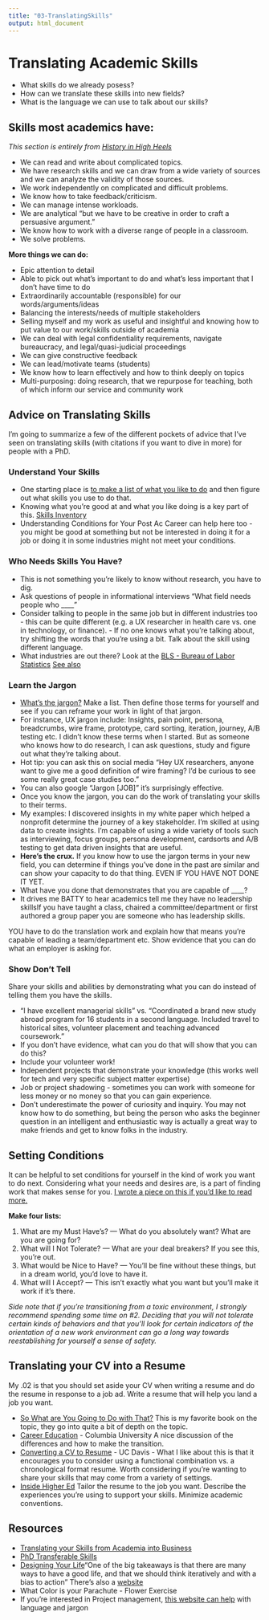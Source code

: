 ```yaml
---
title: "03-TranslatingSkills"
output: html_document
---
```


# Translating Academic Skills {-}

- What skills do we already posess? 
- How can we translate these skills into new fields?
- What is the language we can use to talk about our skills? 


## Skills most academics have: {-}
*This section is entirely from [History in High Heels](http://historyinhighheels.com/2017/10/translating-academic-skills-into-workplace-skills/)* 

- We can read and write about complicated topics. 
- We have research skills and we can draw from a wide variety of sources and we can analyze the validity of those sources. 
- We work independently on complicated and difficult problems. 
- We know how to take feedback/criticism. 
- We can manage intense workloads.
- We are analytical "but we have to be creative in order to craft a persuasive argument."
- We know how to work with a diverse range of people in a classroom. 
- We solve problems. 

**More things we can do:**

- Epic attention to detail
- Able to pick out what’s important to do and what’s less important that I don’t have time to do
- Extraordinarily accountable (responsible) for our words/arguments/ideas
- Balancing the interests/needs of multiple stakeholders
- Selling myself and my work as useful and insightful and knowing how to put value to our work/skills outside of academia 
- We can deal with legal confidentiality requirements,  navigate bureaucracy, and legal/quasi-judicial proceedings
- We can give constructive feedback
- We can lead/motivate teams (students)
- We know how to learn effectively and how to think deeply on topics
- Multi-purposing: doing research, that we repurpose for teaching, both of which inform our service and community work



## Advice on Translating Skills {-}
I'm going to summarize a few of the different pockets of advice that I've seen on translating skills (with citations if you want to dive in more) for people with a PhD. 

### Understand Your Skills {-}

- One starting place is [to make a list of what you like to do](https://www.themuse.com/advice/transferable-skills-phd-nonacademic-job) and then figure out what skills you use to do that.  
- Knowing what you're good at and what you like doing is a key part of this. [Skills Inventory](https://docs.google.com/document/d/1-DVrgNxl6jQK86vM1Kx8xJ50DfoCW9W7ylBvJhs_ycA/edit?usp=sharing)  
- Understanding Conditions for Your Post Ac Career can help here too - you might be good at something but not be interested in doing it for a job or doing it in some industries might not meet your conditions.   

### Who Needs Skills You Have? {-}

- This is not something you're likely to know without research, you have to dig. 
- Ask questions of people in informational interviews "What field needs people who ____" 
- Consider talking to people in the same job but in different industries too - this can be quite different (e.g. a UX researcher in health care vs. one in technology, or finance). - If no one knows what you're talking about, try shifting the words that you're using a bit. Talk about the skill using different language. 
- What industries are out there? Look at the [BLS - Bureau of Labor Statistics](https://www.bls.gov/careeroutlook/2018/article/work-that-suits-you.htm) [See also](https://www.bls.gov/ors/) 

### Learn the Jargon {-}
- [What's the jargon?](https://www.theguardian.com/higher-education-network/blog/2014/jan/10/researchers-developing-transferable-skills) Make a list. Then define those terms for yourself and see if you can reframe your work in light of that jargon. 
- For instance, UX jargon include: Insights, pain point, persona, breadcrumbs, wire frame, prototype, card sorting, iteration, journey, A/B testing etc. I didn't know these terms when I started. But as someone who knows how to do research, I can ask questions, study and figure out what they're talking about. 
- Hot tip: you can ask this on social media "Hey UX researchers, anyone want to give me a good definition of wire framing? I'd be curious to see some really great case studies too."
- You can also google "Jargon [JOB]" it's surprisingly effective.  
- Once you know the jargon, you can do the work of translating your skills to their terms.
- My examples: I discovered insights in my white paper which helped a nonprofit determine the journey of a key stakeholder. I'm skilled at using data to create insights. I'm capable of using a wide variety of tools such as interviewing, focus groups, persona development, cardsorts and A/B testing to get data driven insights that are useful. 
- **Here's the crux.** If you know how to use the jargon terms in your new field, you can determine if things you've done in the past are similar and can show your capacity to do that thing. EVEN IF YOU HAVE NOT DONE IT YET. 
- What have you done that demonstrates that you are capable of ____? 
- It drives me BATTY to hear academics tell me they have no leadership skillsIf you have taught a class, chaired a committee/department or first authored a group paper you are someone who has leadership skills.

YOU have to do the translation work and explain how that means you're capable of leading a team/department etc. 
Show evidence that you can do what an employer is asking for. 

### Show Don't Tell {-}

Share your skills and abilities by demonstrating what you can do instead of telling them you have the skills. 

- "I have excellent managerial skills" vs. "Coordinated a brand new study abroad program for 16 students in a second language. Included travel to historical sites, volunteer placement and teaching advanced coursework. "
- If you don't have evidence, what can you do that will show that you can do this? 
- Include your volunteer work!  
- Independent projects that demonstrate your knowledge (this works well for tech and very specific subject matter expertise) 
- Job or project shadowing - sometimes you can work with someone for less money or no money so that you can gain experience. 
- Don't underestimate the power of curiosity and inquiry. You may not know how to do something, but being the person who asks the beginner question in an intelligent and enthusiastic way is actually a great way to make friends and get to know folks in the industry. 

## Setting Conditions {-}
It can be helpful to set conditions for yourself in the kind of work you want to do next. Considering what your needs and desires are, is a part of finding work that makes sense for you. [I wrote a piece on this if you'd like to read more.](https://medium.com/@bduckles/setting-conditions-for-your-post-ac-career-418c1beb2e7c) 

**Make four lists:**

1) What are my Must Have’s? — What do you absolutely want? What are you are going for? 
2) What will I Not Tolerate? — What are your deal breakers? If you see this, you’re out.
3) What would be Nice to Have? — You’ll be fine without these things, but in a dream world, you’d love to have it.
4) What will I Accept? — This isn’t exactly what you want but you’ll make it work if it’s there.

*Side note that if you're transitioning from a toxic environment, I strongly recommend spending some time on #2. Deciding that you will not tolerate certain kinds of behaviors and that you'll look for certain indicators of the orientation of a new work environment can go a long way towards reestablishing for yourself a sense of safety.* 

## Translating your CV into a Resume {-}
My .02 is that you should set aside your CV when writing a resume and do the resume in response to a job ad. Write a resume that will help you land a job you want. 

- [So What are You Going to Do with That?](https://www.amazon.com/What-Are-You-Going-That/dp/0374526214) This is my favorite book on the topic, they go into quite a bit of depth on the topic.
- [Career Education](https://www.careereducation.columbia.edu/resources/converting-your-cv-resume) - Columbia University A nice discussion of the differences and how to make the transition. 
- [Converting a CV to Resume](https://icc.ucdavis.edu/materials/resume/cv/convertingcv) - UC Davis - What I like about this is that it encourages you to consider using a functional combination vs. a chronological format resume. Worth considering if you're wanting to share your skills that may come from a variety of settings. 
- [Inside Higher Ed](https://www.insidehighered.com/blogs/gradhacker/resumes-translation) Tailor the resume to the job you want. Describe the experiences you're using to support your skills. Minimize academic conventions. 


## Resources {-}
- [Translating your Skills from Academia into Business](https://career-advice.jobs.ac.uk/academic/translating-your-skills-from-academia-into-business/)
- [PhD Transferable Skills](https://careercenter.umich.edu/article/phd-transferable-skills) 
- [Designing Your Life](https://www.amazon.com/Designing-Your-Life-Well-Lived-Joyful/dp/1101875321/ref=asc_df_1101875321/?tag=hyprod-20&linkCode=df0&hvadid=312025907421&hvpos=&hvnetw=g&hvrand=5212980853206838327&hvpone=&hvptwo=&hvqmt=&hvdev=c&hvdvcmdl=&hvlocint=&hvlocphy=9006861&hvtargid=pla-433516710851&psc=1)"One of the big takeaways is that there are many ways to have a good life, and that we should think iteratively and with a bias to action" There's also a [website](https://designingyour.life/)
- What Color is your Parachute - Flower Exercise 
- If you're interested in Project management, [this website can help](https://www.wrike.com/project-management-guide/) with language and jargon 

